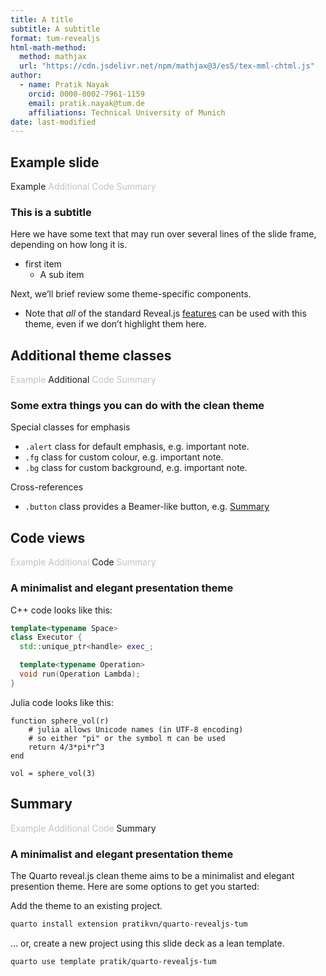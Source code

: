 ```yaml
---
title: A title
subtitle: A subtitle
format: tum-revealjs
html-math-method:
  method: mathjax
  url: "https://cdn.jsdelivr.net/npm/mathjax@3/es5/tex-mml-chtml.js"
author:
  - name: Pratik Nayak
    orcid: 0000-0002-7961-1159
    email: pratik.nayak@tum.de
    affiliations: Technical University of Munich
date: last-modified
---
```


## Example slide

::: {.sectionhead}
Example [Additional Code Summary]{style="opacity:0.25"}
:::

### This is a subtitle

Here we have some text that may run over several lines of the slide frame,
depending on how long it is.

- first item 
    - A sub item

Next, we'll brief review some theme-specific components.

- Note that _all_ of the standard Reveal.js
[features](https://quarto.org/docs/presentations/revealjs/)
can be used with this theme, even if we don't highlight them here.

## Additional theme classes

::: {.sectionhead}
[Example]{style="opacity:0.25"} Additional [Code Summary]{style="opacity:0.25"}
:::

### Some extra things you can do with the clean theme

Special classes for emphasis

- `.alert` class for default emphasis, e.g. [important note]{.alert}.
- `.fg` class for custom colour, e.g. [important note]{.fg style="--col: #e64173"}.
- `.bg` class for custom background, e.g. [important note]{.bg style="--col: #e64173"}.

Cross-references

- `.button` class provides a Beamer-like button, e.g.
[[Summary]{.button}](#sec-summary)

## Code views

::: {.sectionhead}
[Example Additional]{style="opacity:0.25"} Code [Summary]{style="opacity:0.25"}
:::

### A minimalist and elegant presentation theme

C++ code looks like this:

```.cpp
template<typename Space>
class Executor {
  std::unique_ptr<handle> exec_;

  template<typename Operation>
  void run(Operation Lambda);
}
```

Julia code looks like this:

```.julia
function sphere_vol(r)
    # julia allows Unicode names (in UTF-8 encoding)
    # so either "pi" or the symbol π can be used
    return 4/3*pi*r^3
end

vol = sphere_vol(3)
```

## Summary {#sec-summary}

::: {.sectionhead}
[Example Additional Code]{style="opacity:0.25"} Summary
:::

### A minimalist and elegant presentation theme

The Quarto reveal.js clean theme aims to be a minimalist and elegant presention
theme. Here are some options to get you started:

Add the theme to an existing project.

```.bash
quarto install extension pratikvn/quarto-revealjs-tum
```

... or, create a new project using this slide deck as a lean template.

```.bash
quarto use template pratik/quarto-revealjs-tum
```
